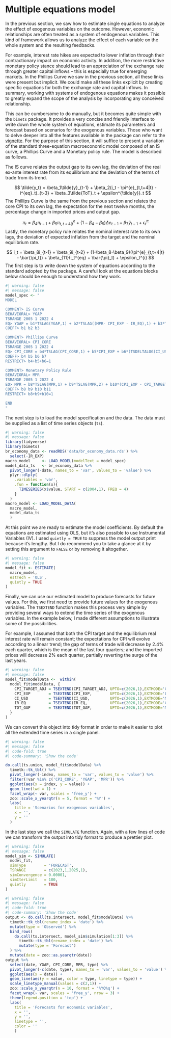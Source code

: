 # Multiple equations model 

In the previous section, we saw how to estimate single equations to analyze the effect of exogenous variables on the outcome. However, economic relationships are often treated as a system of endogenous variables. This kind of framework allows us to analyze the effect of each variable on the whole system and the resulting feedbacks. 

For example, interest rate hikes are expected to lower inflation through their contractionary impact on economic activity. In addition, the more restrictive monetary policy stance should lead to an appreciation of the exchange rate through greater capital inflows -- this is especially true for emerging markets. In the Phillips Curve we saw in the previous section, all these links were present but implicit. We could make all these links explicit by creating specific equations for both the exchange rate and capital inflows. In summary, working with systems of endogenous equations makes it possible to greatly expand the scope of the analysis by incorporating any conceived relationship. 

This can be cumbersome to do manually, but it becomes quite simple with the `bimets` package. It provides a very concise and friendly interface to write down the whole system of equations, estimate its parameters and forecast based on scenarios for the exogenous variables. Those who want to delve deeper into all the features available in the package can refer to the [vignette](https://cran.r-project.org/web/packages/bimets/vignettes/bimets.pdf). For the purpose of this section, it will suffice to present a variation of the standard three-equation macroeconomic model composed of an IS curve, a Phillips Curve and a Monetary policy rule. The model is described as follows. 

The IS curve relates the output gap to its own lag, the deviation of the real ex-ante interest rate from its equilibrium and the deviation of the terms of trade from its trend. 

$$ \tilde{y_t} = \beta_1\tilde{y}_{t-1} + \beta_2(i_t - \pi^{e}_{t,t+4|t} - i^{eq}_t)_{t-3} + \beta_3\tilde{ToT}_t + \epsilon^{\tilde{y}}_t $$
The Phillips Curve is the same from the previous section and relates the core CPI to its own lag, the expectation for the next twelve months, the percentage change in imported prices and output gap.

$$ \pi_t = \beta_4\pi_{t-1} + \beta_5\pi^{e}_{t,t+4|t} + (1-\beta_4 - \beta_5)\Delta e_{t-1} + \beta_7\tilde{y}_{t-1} + \epsilon_t^{\pi} $$
Lastly, the monetary policy rule relates the nominal interest rate to its own lags, the deviation of expected inflation from the target and the nominal equilibrium rate.

$$ i_t = \beta_8i_{t-1} + \beta_9i_{t-2} + (1-\beta_8-\beta_9)(\pi^{e}_{t,t+4|t} - \bar{\pi_t}) + \beta_{11}(i_t^{eq} + \bar{\pi}_t) + \epsilon_t^{i} $$
The first step is to write down the system of equations according to the standard adopted by the package. A careful look at the equations blocks below should be enough to understand how they work.

```r
#| warning: false
#| message: false
model_spec <- "
MODEL

COMMENT> IS Curve
BEHAVIORAL> YGAP
TSRANGE 2005 1 2022 4
EQ> YGAP = b1*TSLAG(YGAP,1) + b2*TSLAG((MPR- CPI_EXP - IR_EQ),1) + b3*TOT_GAP
COEFF> b1 b2 b3

COMMENT> Phillips Curve
BEHAVIORAL> CPI_CORE
TSRANGE 2005 1 2022 4
EQ> CPI_CORE = b4*TSLAG(CPI_CORE,1) + b5*CPI_EXP + b6*(TSDELTALOG(CI_USD)) + b7*TSLAG(YGAP,1)
COEFF> b4 b5 b6 b7
RESTRICT> b4+b5+b6=1

COMMENT> Monetary Policy Rule
BEHAVIORAL> MPR
TSRANGE 2005 1 2022 4
EQ> MPR = b8*TSLAG(MPR,1) + b9*TSLAG(MPR,2) + b10*(CPI_EXP - CPI_TARGET_ADJ) + b11*(IR_EQ + CPI_TARGET_ADJ)
COEFF> b8 b9 b10 b11
RESTRICT> b8+b9+b10=1

END
"
```

The next step is to load the model specification and the data. The data must be supplied as a list of time series objects (`ts`).

```r
#| warning: false
#| message: false
library(tidyverse)
library(bimets)
br_economy_data <- readRDS('data/br_economy_data.rds') %>% 
  select(-IR_EXP)
macro_model     <- LOAD_MODEL(modelText = model_spec)
model_data_ts   <- br_economy_data %>% 
  pivot_longer(-date, names_to = 'var', values_to = 'value') %>% 
  plyr::dlply(
    .variables = 'var', 
    .fun = function(x){
      TIMESERIES(x$value, START = c(2004,1), FREQ = 4)
    }
  )
macro_model <- LOAD_MODEL_DATA(
  macro_model, 
  model_data_ts
  )
```

At this point we are ready to estimate the model coefficients. By default the equations are estimated using OLS, but it's also possible to use Instrumental Variables (IV). I used `quietly = TRUE` to suppress the model output print because it's lengthy. But I do recommend you to take a glance at it by setting this argument to `FALSE` or by removing it altogether.

```r
#| warning: false
#| message: false
model_fit <- ESTIMATE(
  macro_model, 
  estTech = 'OLS',
  quietly = TRUE
)
```

Finally, we can use our estimated model to produce forecasts for future values. For this, we first need to provide future values for the exogenous variables. The `TSEXTEND` function makes this process very simple by providing several ways to extend the time series of the exogenous variables. In the example below, I made different assumptions to illustrate some of the possibilities. 

For example, I assumed that both the CPI target and the equilibrium real interest rate will remain constant; the expectations for CPI will evolve according to a linear trend; the gap of terms of trade will decrease by 2.4% each quarter, which is the mean of the last four quarters; and the imported prices will decrease 2% each quarter, partially reverting the surge of the last years.

```r
#| warning: false
#| message: false
model_fit$modelData <-  within(
  model_fit$modelData, {
    CPI_TARGET_ADJ = TSEXTEND(CPI_TARGET_ADJ, UPTO=c(2026,1),EXTMODE='CONSTANT')
    CPI_EXP        = TSEXTEND(CPI_EXP,        UPTO=c(2026,1),EXTMODE='LINEAR')
    CI_USD         = TSEXTEND(CI_USD,         UPTO=c(2026,1),EXTMODE='MYRATE', FACTOR = (1-0.02))
    IR_EQ          = TSEXTEND(IR_EQ,          UPTO=c(2026,1),EXTMODE='CONSTANT')
    TOT_GAP        = TSEXTEND(TOT_GAP,        UPTO=c(2026,1),EXTMODE='MYCONST', FACTOR = -2.4)
  }
)
```

We can convert this object into tidy format in order to make it easier to plot all the extended time series in a single panel. 

```r
#| warning: false
#| message: false
#| code-fold: true
#| code-summary: 'Show the code'

do.call(ts.union, model_fit$modelData) %>%
  timetk::tk_tbl() %>% 
  pivot_longer(-index, names_to = 'var', values_to = 'value') %>% 
  filter(!var %in% c('CPI_CORE', 'YGAP', 'MPR')) %>%
  ggplot(aes(x = index, y = value)) +
  geom_line(lwd = 1) +
  facet_wrap(~ var, scales = 'free_y') +
  zoo::scale_x_yearqtr(n = 5, format = '%Y') +
  labs(
    title = 'Scenarios for exogenous variables',
    x = '',
    y = ''
  )
```

In the last step we call the `SIMULATE` function. Again, with a few lines of code we can transform the output into tidy format to produce a prettier plot. 

```r
#| warning: false
#| message: false
model_sim <- SIMULATE(
  model_fit,
  simType        = 'FORECAST',
  TSRANGE        = c(2023,1,2025,1),
  simConvergence = 0.00001,
  simIterLimit   = 100,
  quietly        = TRUE
)
```

```r
#| warning: false
#| message: false
#| code-fold: true
#| code-summary: 'Show the code'
output <- do.call(ts.intersect, model_fit$modelData) %>% 
  timetk::tk_tbl(rename_index = 'date') %>% 
  mutate(type = 'Observed') %>% 
  bind_rows(
    do.call(ts.intersect, model_sim$simulation[1:3]) %>% 
      timetk::tk_tbl(rename_index = 'date') %>% 
      mutate(type = 'Forecast')
  ) %>% 
  mutate(date = zoo::as.yearqtr(date))
output %>% 
  select(date, YGAP, CPI_CORE, MPR, type) %>% 
  pivot_longer(-c(date, type), names_to = 'var', values_to = 'value') %>% 
  ggplot(aes(x = date)) +
  geom_line(aes(y = value, color = type, linetype = type)) +
  scale_linetype_manual(values = c(2,1)) +
  zoo::scale_x_yearqtr(n = 10, format = '%YQ%q') +
  facet_wrap(~ var, scales = 'free_y', nrow = 3) +
  theme(legend.position = 'top') +
  labs(
    title = 'Forecasts for economic variables',
    x = '',
    y = '',
    linetype = '',
    color = ''
    )
```
